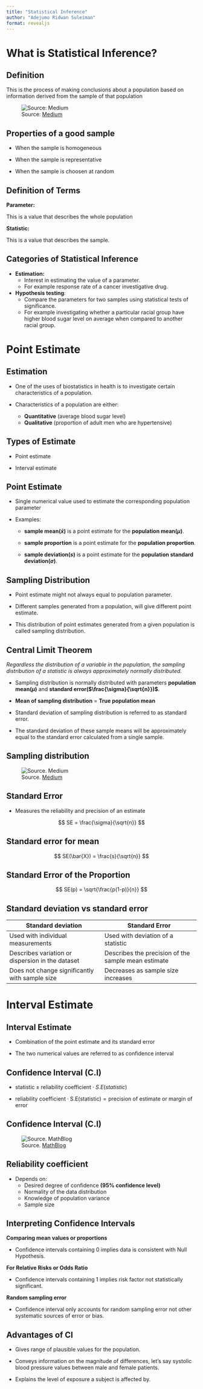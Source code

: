 ```yaml
---
title: "Statistical Inference"
author: "Adejumo Ridwan Suleiman"
format: revealjs
---
```


# What is Statistical Inference?

## Definition 

This is the process of making conclusions about a population based on information derived from the sample of that population

![Source: [Medium](https://medium.com/@saima.sayyed/what-is-inferential-statistics-3f113e2f5624)](images/statistical_inference.png)

## Properties of a good sample

- When the sample is homogeneous

- When the sample is representative

- When the sample is choosen at random


## Definition of Terms

**Parameter:** 

This is a value that describes the whole population

**Statistic:** 

This is a value that describes the sample.

## Categories of Statistical Inference

- **Estimation:** 
  - Interest in estimating the value of a parameter.
  - For example response rate of a cancer investigative drug.

- **Hypothesis testing**: 
  - Compare the parameters for two samples using statistical tests of significance.
  - For example investigating whether a particular racial group have higher blood sugar level on average when compared to another racial group.


# Point Estimate

## Estimation

- One of the uses of biostatistics in health is to investigate certain characteristics of a population.

- Characteristics of a population are either:
    - **Quantitative** (average blood sugar level)
    - **Qualitative** (proportion of adult men who are hypertensive)

## Types of Estimate

- Point estimate

- Interval estimate

## Point Estimate

- Single numerical value used to estimate the corresponding population parameter

- Examples:

    - **sample mean($\bar{x}$)** is a point estimate for the **population mean($\mu$)**.

    - **sample proportion** is a point estimate for the **population proportion**.

    - **sample deviation($s$)** is a point estimate for the **population standard deviation($\sigma$)**.

## Sampling Distribution

- Point estimate might not always equal to population parameter.

- Different samples generated from a population, will give different point estimate.

- This distribution of point estimates generated from a given population is called sampling distribution.

## Central Limit Theorem



*Regardless the distribution of a variable in the population, the sampling distribution of a statistic is always approximately normally distributed.*

- Sampling distribution is normally distributed with parameters **population mean($\mu$)** and **standard error($\frac{\sigma}{\sqrt{n}})$**.

- **Mean of sampling distribution** = **True population mean**

- Standard deviation of sampling distribution is referred to as standard error.

- The standard deviation of these sample means will be approximately equal to the standard error calculated from a single sample.

## Sampling distribution

![Source. [Medium](https://medium.com/@seema.singh/central-limit-theorem-simplified-46ddefeb13f3)](images/clt.png)

## Standard Error

- Measures the reliability and precision of an estimate

$$
SE = \frac{\sigma}{\sqrt{n}}
$$


## Standard error for mean

$$
SE(\bar{X}) = \frac{s}{\sqrt{n}}
$$

## Standard Error of the Proportion

$$
SE(p) = \sqrt{\frac{p(1-p)}{n}}
$$

## Standard deviation vs standard error

| Standard deviation | Standard Error |
| --- | --- |
| Used with individual measurements | Used with deviation of a statistic |
| Describes variation or dispersion in the dataset | Describes the precision of the sample mean estimate |
| Does not change significantly with sample size | Decreases as sample size increases |


# Interval Estimate

## Interval Estimate

- Combination of the point estimate and its standard error

- The two numerical values are referred to as confidence interval

## Confidence Interval (C.I)

- $\text{statistic}\pm{\text{reliability coefficient}\cdot{S.E(statistic)}}$

- $\text{reliability coefficient}\cdot\text{S.E(statistic)}=\text{precision of estimate or margin of error}$

## Confidence Interval (C.I)

![Source. [MathBlog](https://mathblog.com/statistics/definitions/confidence-interval/95-ci/)](images/ci.png)

## Reliability coefficient

- Depends on:
    - Desired degree of confidence **(95% confidence level)**
    - Normality of the data distribution
    - Knowledge of population variance
    - Sample size

## Interpreting Confidence Intervals

**Comparing mean values or proportions**

- Confidence intervals containing $0$ implies data is consistent with Null Hypothesis.

**For Relative Risks or Odds Ratio**

- Confidence intervals containing $1$ implies risk factor not statistically significant.

**Random sampling error**

- Confidence interval only accounts for random sampling error not other systematic sources of error or bias.


## Advantages of CI

- Gives range of plausible values for the population.

- Conveys information on the magnitude of differences, let's say systolic blood pressure values between male and female patients.

- Explains the level of exposure a subject is affected by.


